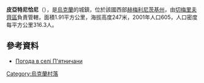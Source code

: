 {{coord|48|49|37|N|26|14|52|E|scale:100000|display=title}}

'''皮亞特尼恰尼'''（{{lang-uk|П'ятничани}}），是[[烏克蘭|烏克蘭]]的城鎮，位於該國西部[[赫梅利尼茨基州|赫梅利尼茨基州]]，由[[切梅里夫齊區|切梅里夫齊區]]負責管轄，面積1.91平方公里，海拔高度247米，2001年人口605，人口密度每平方公里316.3人。

==參考資料==
* [http://weather.in.ua/ua/hmel'nickaja/19387 Погода в селі П'ятничани]{{Wayback|url=http://weather.in.ua/ua/hmel%27nickaja/19387 |date=20111220133735 }}

{{Ukraine-geo-stub}}
[[Category:烏克蘭村落|Category:烏克蘭村落]]